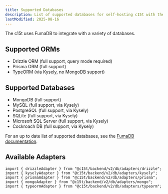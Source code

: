 ```yaml
---
title: Supported Databases
description: List of supported databases for self-hosting c15t with the @c15t/backend package.
lastModified: 2025-08-16
---
```


The c15t uses FumaDB to integrate with a variety of databases.

## Supported ORMs

- Drizzle ORM (full support, query mode required)
- Prisma ORM (full support)
- TypeORM (via Kysely, no MongoDB support)

## Supported Databases

- MongoDB (full support)
- MySQL (full support, via Kysely)
- PostgreSQL (full support, via Kysely)
- SQLite (full support, via Kysely)
- Microsoft SQL Server (full support, via Kysely)
- Cockroach DB (full support, via Kysely)

For an up to date list of supported databases, see the [FumaDB documentation](https://fumadb.vercel.app/docs/supported).

## Available Adapters

```tsx
import { drizzleAdapter } from "@c15t/backend/v2/db/adapters/drizzle";
import { kyselyAdapter } from "@c15t/backend/v2/db/adapters/kysely";
import { prismaAdapter } from "@c15t/backend/v2/db/adapters/prisma";
import { mongoAdapter } from "@c15t/backend/v2/db/adapters/mongo";
import { typeormAdapter } from "@c15t/backend/v2/db/adapters/typeorm";
```
